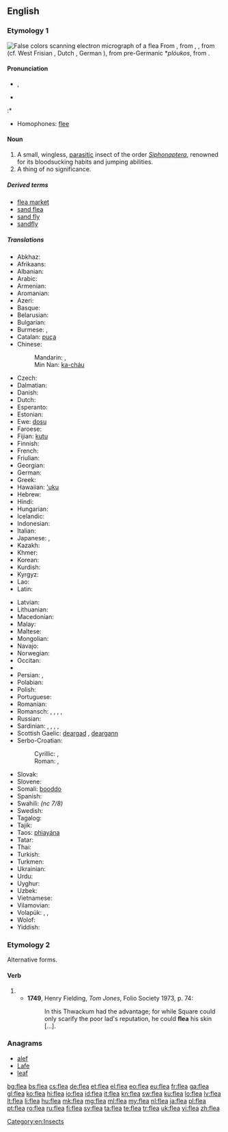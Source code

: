 {{also|fleá}}
==English==
{{wikipedia}}

===Etymology 1===
[[File:Flea Scanning Electron Micrograph False Color.jpg|thumb|False colors scanning electron micrograph of a flea]]
From {{etyl|enm}} {{term|fle|lang=enm}}, from {{etyl|ang}} {{term|fleah|flēah}}, {{term|flea|flēa|lang=ang}}, from {{proto|Germanic|flauhaz}} (cf. West Frisian {{term|flie|lang=fy}}, Dutch {{term|vlo|lang=nl}}, German {{term|Floh|lang=de}}), from pre-Germanic *''plóukos'', from {{proto|Indo-European|plúsis}}.

====Pronunciation====
* {{IPA|/fliː/}}, {{X-SAMPA|/fli:/}}
* {{audio|en-us-flea.ogg|Audio (US)}}

:* {{rhymes|iː}}
* Homophones: [[flee]]

====Noun====
{{en-noun}}

# A small, wingless, [[parasitic]] insect of the order ''[[Siphonaptera]]'', renowned for its bloodsucking habits and jumping abilities.
# A thing of no significance.<!--See "dead dog"-->

=====Derived terms=====
* [[flea market]]
* [[sand flea]]
* [[sand fly]]
* [[sandfly]]

=====Translations=====
{{trans-top|parasitic insect}}
* Abkhaz: {{t|ab|аӡ|tr=aʒ|sc=Cyrl}}
* Afrikaans: {{t|af|vlooi}}
* Albanian: {{t+|sq|plesht|m|xs=Albanian}}
* Arabic: {{t|ar|برغوث|m|tr=burġūṯ}}
* Armenian: {{t|hy|լու|tr=lu}}
* Aromanian: {{t-|rup|puric}}
* Azeri: {{t|az|birə}}
* Basque: {{t-|eu|arkakuso|xs=Basque}}
* Belarusian: {{t|be|блыха|f|tr=blyxá|sc=Cyrl}}
* Bulgarian: {{t+|bg|бълха|f|tr=bǎlhá}}
* Burmese: {{t|my|လှေး|tr=hlei:|sc=Mymr}}, {{t|my|အလှေး|tr=ahlei:|sc=Mymr}}
* Catalan: [[puça]] {{f}}
* Chinese:
*: Mandarin: {{t+|cmn|蚤|tr=zǎo|sc=Hani}}, {{t|cmn|跳蚤|tr=tiàozǎo|sc=Hani}}
*: Min Nan: [[ka-cháu]]
* Czech: {{t+|cs|blecha|f}}
* Dalmatian: {{tø|dlm|pulco|m}}
* Danish: {{t-|da|loppe|c}}
* Dutch: {{t+|nl|vlo|f}}
* Esperanto: {{t+|eo|pulo|xs=Esperanto}}
* Estonian: {{t-|et|kirp}}
* Ewe: [[dosu]] {{n}}
* Faroese: {{t-|fo|loppa|f}}
* Fijian: [[kutu]]
* Finnish: {{t+|fi|kirppu}}
* French: {{t+|fr|puce|f}}
* Friulian: {{tø|fur|pulč|f}}
* Georgian: {{t-|ka|რწყილი|tr=rts‘q‘ili|sc=Geor|xs=Georgian}}
* German: {{t+|de|Floh|m}}
* Greek: {{t+|el|ψύλλος|m|tr=psýllos}}
* Hawaiian: [['uku]]
* Hebrew: {{t-|he|פרעוש|tr=parósh|sc=Hebr}}
* Hindi: {{t|hi|पिस्सू|tr=pissū|sc=Deva}}
* Hungarian: {{t+|hu|bolha}}
* Icelandic: {{t+|is|fló|f}}
* Indonesian: {{t+|id|kutu|xs=Indonesian}}
* Italian: {{t-|it|pulce|f}}
* Japanese: {{t+|ja|蚤|tr=のみ, nomi}}, {{t-|ja|ノミ|tr=nomi}}
* Kazakh: {{t|kk|бүрге|tr=bürge|sc=Cyrl}}
* Khmer: {{t|km|ចៃឆ្កែ|tr=jai chgai|sc=Khmr}}
* Korean: {{t|ko|벼룩|tr=byeoruk|sc=Kore}}
* Kurdish: {{t+|ku|kêç}}
* Kyrgyz: {{t|ky|бүргө|tr=bürgö|sc=Cyrl}}
* Lao: {{t-|lo|ໝັດ|tr=mat|sc=Laoo|xs=Lao}}
* Latin: {{t+|la|pulex|m}}
{{trans-mid}}
* Latvian: {{t+|lv|blusa|f|xs=Latvian}}
* Lithuanian: {{t+|lt|blusa|f|xs=Lithuanian}}
* Macedonian: {{t|mk|болва|f|tr=bólva|sc=Cyrl}}
* Malay: {{t|ms|kutu}}
* Maltese: {{t|mt|bergħud|m}}
* Mongolian: {{t-|mn|нохой бөөс|tr=nohoy böös|sc=Cyrl|xs=Mongolian}}
* Navajo: {{tø|nv|yaaʼ}}
* Norwegian: {{t-|no|loppe|f}}
* Occitan: {{t-|oc|piusa|f}}
* {{trreq|ang}}
* Persian: {{t+|fa|کک|tr=kek|xs=Persian}}, {{t+|fa|کیک|tr=keyk|xs=Persian}}
* Polabian: {{tø|pox|blåxă|f}}
* Polish: {{t+|pl|pchła|f}}
* Portuguese: {{t+|pt|pulga|f}}
* Romanian: {{t+|ro|purice|m}}
* Romansch: {{t-|rm|pilesch}}, {{t-|rm|pelisch}}, {{t-|rm|pelesch}}, {{t-|rm|pülesch}}, {{t-|rm|pülsch}}
* Russian: {{t+|ru|блоха|f|tr=bloxá}}
* Sardinian: {{t-|sc|puighi}}, {{t-|sc|puliche}}, {{t-|sc|pulige}}, {{t-|sc|pulighe}}, {{t-|sc|pulixi}}
* Scottish Gaelic: [[deargad]] {{f}}, [[deargann]] {{f}}
* Serbo-Croatian:
*: Cyrillic: {{t|sh|бува|f}}, {{t|sh|буха|f}}
*: Roman: {{t|sh|buva|f}}, {{t|sh|buha|f}}
* Slovak: {{t-|sk|blcha|f}}
* Slovene: {{t+|sl|bolha|f}}
* Somali: [[booddo]]
* Spanish: {{t+|es|pulga|f}}
* Swahili: {{t|sw|kiroboto}} ''(nc 7/8)''
* Swedish: {{t-|sv|loppa|c}}
* Tagalog: {{t|tl|pulgas}}
* Tajik: {{t-|tg|кайк|tr=kayk|sc=Cyrl|xs=Tajik}}
* Taos: [[phìayána]]
* Tatar: {{t|tt|борча|tr=borça|sc=Cyrl}}
* Thai: {{t|th|หมัด|tr=màt|sc=Thai}}
* Turkish: {{t+|tr|pire}}
* Turkmen: {{t|tk|büre}}
* Ukrainian: {{t+|uk|блоха|f|tr=bloxá|xs=Ukrainian}}
* Urdu: {{t|ur|پسو|tr=pissū|sc=ur-Arab}}
* Uyghur: {{t-|ug|بۈرگە|sc=ug-Arab}}
* Uzbek: {{t|uz|burga}}
* Vietnamese: {{t-|vi|con bọ chét|xs=Vietnamese}}
* Vilamovian: {{tø|wym|fłuch|m}}
* Volapük: {{qualifier|male or female}} {{t+|vo|flib}}, {{qualifier|male}} {{t-|vo|hiflib}}, {{qualifier|female}} {{t-|vo|jiflib}}
* Wolof: {{t+|wo|fel|alt=fel wi}}
* Yiddish: {{t|yi|פֿלױ|tr=floy|sc=Hebr}}
{{trans-bottom}}

===Etymology 2===
Alternative forms.

====Verb====
{{head|en|verb}}

# {{obsolete spelling of|flay}}
#* '''1749''', Henry Fielding, ''Tom Jones'', Folio Society 1973, p. 74:
#*: In this Thwackum had the advantage; for while Square could only scarify the poor lad's reputation, he could '''flea''' his skin [...].

===Anagrams===
* [[alef#English|alef]]
* [[Lafe#English|Lafe]]
* [[leaf#English|leaf]]

[[Category:en:Insects]]

[[bg:flea]]
[[bs:flea]]
[[cs:flea]]
[[de:flea]]
[[et:flea]]
[[el:flea]]
[[eo:flea]]
[[eu:flea]]
[[fr:flea]]
[[ga:flea]]
[[gl:flea]]
[[ko:flea]]
[[hi:flea]]
[[io:flea]]
[[id:flea]]
[[it:flea]]
[[kn:flea]]
[[sw:flea]]
[[ku:flea]]
[[lo:flea]]
[[lv:flea]]
[[lt:flea]]
[[li:flea]]
[[hu:flea]]
[[mk:flea]]
[[mg:flea]]
[[ml:flea]]
[[my:flea]]
[[nl:flea]]
[[ja:flea]]
[[pl:flea]]
[[pt:flea]]
[[ro:flea]]
[[ru:flea]]
[[fi:flea]]
[[sv:flea]]
[[ta:flea]]
[[te:flea]]
[[tr:flea]]
[[uk:flea]]
[[vi:flea]]
[[zh:flea]]